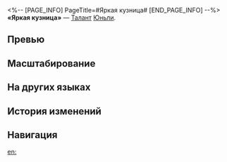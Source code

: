 <%-- [PAGE_INFO]
PageTitle=#Яркая кузница#
[END_PAGE_INFO] --%>
{{Навык Инфобокс
|Название         = Яркая кузница
|Изображение      = Навык Яркая кузница.png
|Персонаж         = Юньли
|Тип              = Талант
|Тэг              = Взрывная атака
|УронСтойк        = 10 (основная цель)<br />10
|ЭнергияГен       = 10
|Энергия          = 
|Длительность     = 
|Описание         = Будучи атакованной противником, Юньли дополнительно восстанавливает 15 ед. энергии и немедленно проводит {{Доп эффект|контратаку}}, которая наносит атаковавшему физический урон, равный {{Цвет|Выделенный|60%—132%}} от силы атаки Юньли, а также наносит физический урон соседним целям, равный {{Цвет|Выделенный|30%—66%}} от силы атаки Юньли.<br />Если поблизости нет противников, по которым можно провести контратаку, то контратаку получает случайный противник.
|Свойство1        = 
|Масштабирование1 = 
}}
'''«Яркая кузница»''' — [[Талант]] [[Юньли]].

==Превью==
{{Превью
|Файл = Яркая кузница Превью
}}

==Масштабирование==
{{Масштабирование навыка
|60%;66%;72%;78%;84%;90%;97.5%;105%;112.5%;120%;126%;132%;138%;144%;150%
|30%;33%;36%;39%;42%;45%;48.75%;52.5%;56.25%;60%;63%;66%;69%;72%;75%
}}

==На других языках==
{{На других языках
|en   = Flashforge
|zhs  = 闪铄
|zht  = 閃鑠
|ja   = {{Rubi|閃熔|せんよう}}
|ko   = 단조의 섬광
|es   = Forja fulgurante
|fr   = Représailles de la forge
|ru   = Яркая кузница
|th   = Flashforge
|vi   = Nung Chảy
|de   = Glimmender Glanz
|id   = Flashforge
|pt   = Forja Fulgurante
}}

==История изменений==
{{История изменений|3.5}}

==Навигация==
{{Навык Навбокс|Юньли}}

[[en:]]